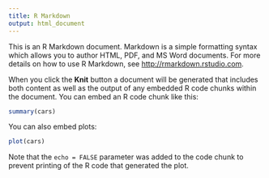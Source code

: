 ---
title: R Markdown
output: html_document
---

This is an R Markdown document. Markdown is a simple formatting syntax which allows you to author HTML, PDF, and MS Word documents. For more details on how to use R Markdown, see <http://rmarkdown.rstudio.com>.

When you click the **Knit** button a document will be generated that includes both content as well as the output of any embedded R code chunks within the document. You can embed an R code chunk like this:

```{r}
summary(cars)
```

You can also embed plots:

```{r, echo=FALSE}
plot(cars)
```

Note that the `echo = FALSE` parameter was added to the code chunk to prevent printing of the R code that generated the plot.